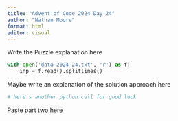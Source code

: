 ```yaml
---
title: "Advent of Code 2024 Day 24"
author: "Nathan Moore"
format: html
editor: visual
---
```


Write the Puzzle explanation here

```python

with open('data-2024-24.txt', 'r') as f:
    inp = f.read().splitlines()

```

Maybe write an explanation of the solution approach here

```python
# here's another python cell for good luck

```

Paste part two here
